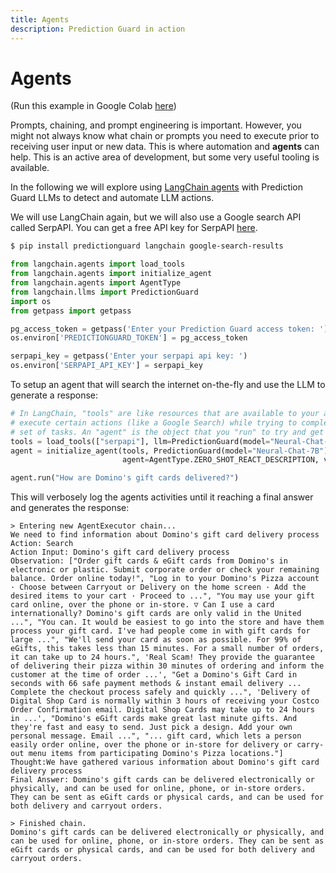 ```yaml
---
title: Agents
description: Prediction Guard in action
---
```


# Agents

(Run this example in Google Colab [here](https://drive.google.com/file/d/1w_pDpWh-J9N3pUXAvI2QyIDT2N4W62Gf/view?usp=sharing))

Prompts, chaining, and prompt engineering is important. However, you might not always know what chain or prompts you need to execute prior to receiving user input or new data. This is where automation and **agents** can help. This is an active area of development, but some very useful tooling is available.

In the following we will explore using [LangChain agents](https://python.langchain.com/en/latest/use_cases/personal_assistants.html) with Prediction Guard LLMs to detect and automate LLM actions.

We will use LangChain again, but we will also use a Google search API called SerpAPI. You can get a free API key for SerpAPI [here](https://serpapi.com/).

```bash
$ pip install predictionguard langchain google-search-results
```

```python copy
from langchain.agents import load_tools
from langchain.agents import initialize_agent
from langchain.agents import AgentType
from langchain.llms import PredictionGuard
import os
from getpass import getpass

pg_access_token = getpass('Enter your Prediction Guard access token: ')
os.environ['PREDICTIONGUARD_TOKEN'] = pg_access_token

serpapi_key = getpass('Enter your serpapi api key: ')
os.environ['SERPAPI_API_KEY'] = serpapi_key
```

To setup an agent that will search the internet on-the-fly and use the LLM to generate a response:

```python copy
# In LangChain, "tools" are like resources that are available to your agent to
# execute certain actions (like a Google Search) while trying to complete a
# set of tasks. An "agent" is the object that you "run" to try and get a "Final Answer."
tools = load_tools(["serpapi"], llm=PredictionGuard(model="Neural-Chat-7B"))
agent = initialize_agent(tools, PredictionGuard(model="Neural-Chat-7B"),
                         agent=AgentType.ZERO_SHOT_REACT_DESCRIPTION, verbose=True)

agent.run("How are Domino's gift cards delivered?")
```

This will verbosely log the agents activities until it reaching a final answer and generates the response:


```
> Entering new AgentExecutor chain...
We need to find information about Domino's gift card delivery process
Action: Search
Action Input: Domino's gift card delivery process
Observation: ["Order gift cards & eGift cards from Domino's in electronic or plastic. Submit corporate order or check your remaining balance. Order online today!", "Log in to your Domino's Pizza account · Choose between Carryout or Delivery on the home screen · Add the desired items to your cart · Proceed to ...", "You may use your gift card online, over the phone or in-store. ▽ Can I use a card internationally? Domino's gift cards are only valid in the United ...", "You can. It would be easiest to go into the store and have them process your gift card. I've had people come in with gift cards for large ...", "We'll send your card as soon as possible. For 99% of eGifts, this takes less than 15 minutes. For a small number of orders, it can take up to 24 hours.", 'Real Scam! They provide the guarantee of delivering their pizza within 30 minutes of ordering and inform the customer at the time of order ...', "Get a Domino's Gift Card in seconds with 66 safe payment methods & instant email delivery ... Complete the checkout process safely and quickly ...", 'Delivery of Digital Shop Card is normally within 3 hours of receiving your Costco Order Confirmation email. Digital Shop Cards may take up to 24 hours in ...', "Domino's eGift cards make great last minute gifts. And they're fast and easy to send. Just pick a design. Add your own personal message. Email ...", "... gift card, which lets a person easily order online, over the phone or in-store for delivery or carry-out menu items from participating Domino's Pizza locations."]
Thought:We have gathered various information about Domino's gift card delivery process
Final Answer: Domino's gift cards can be delivered electronically or physically, and can be used for online, phone, or in-store orders. They can be sent as eGift cards or physical cards, and can be used for both delivery and carryout orders.

> Finished chain.
Domino's gift cards can be delivered electronically or physically, and can be used for online, phone, or in-store orders. They can be sent as eGift cards or physical cards, and can be used for both delivery and carryout orders.
```